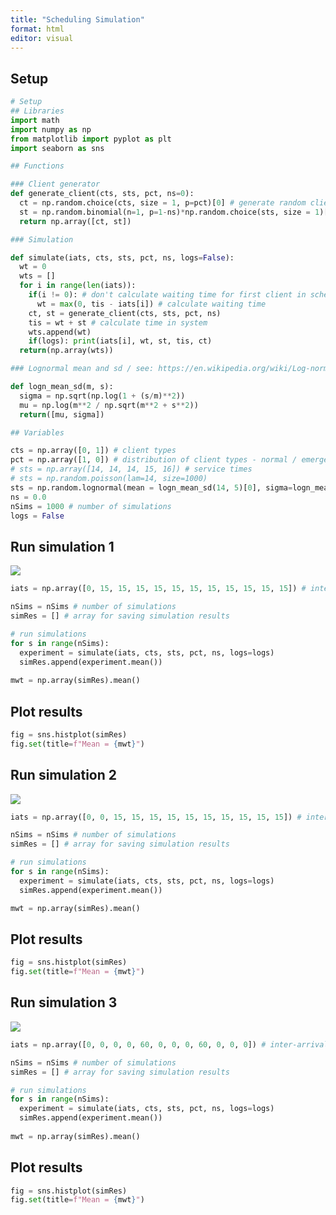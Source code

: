 ```yaml
---
title: "Scheduling Simulation"
format: html
editor: visual
---
```


## Setup

```python

# Setup
## Libraries
import math
import numpy as np
from matplotlib import pyplot as plt
import seaborn as sns

## Functions

### Client generator
def generate_client(cts, sts, pct, ns=0):
  ct = np.random.choice(cts, size = 1, p=pct)[0] # generate random client type
  st = np.random.binomial(n=1, p=1-ns)*np.random.choice(sts, size = 1)[0] # generate random service time
  return np.array([ct, st])

### Simulation

def simulate(iats, cts, sts, pct, ns, logs=False):
  wt = 0
  wts = []
  for i in range(len(iats)):
    if(i != 0): # don't calculate waiting time for first client in schedule
      wt = max(0, tis - iats[i]) # calculate waiting time
    ct, st = generate_client(cts, sts, pct, ns)
    tis = wt + st # calculate time in system
    wts.append(wt)
    if(logs): print(iats[i], wt, st, tis, ct)
  return(np.array(wts))

### Lognormal mean and sd / see: https://en.wikipedia.org/wiki/Log-normal_distribution

def logn_mean_sd(m, s):
  sigma = np.sqrt(np.log(1 + (s/m)**2))
  mu = np.log(m**2 / np.sqrt(m**2 + s**2))
  return([mu, sigma])

## Variables

cts = np.array([0, 1]) # client types
pct = np.array([1, 0]) # distribution of client types - normal / emergency
# sts = np.array([14, 14, 14, 15, 16]) # service times
# sts = np.random.poisson(lam=14, size=1000)
sts = np.random.lognormal(mean = logn_mean_sd(14, 5)[0], sigma=logn_mean_sd(14, 5)[1], size=1000)
ns = 0.0
nSims = 1000 # number of simulations
logs = False
```

## Run simulation 1

![](images/slideger1.png)

```python

iats = np.array([0, 15, 15, 15, 15, 15, 15, 15, 15, 15, 15, 15]) # inter-arrival times

nSims = nSims # number of simulations
simRes = [] # array for saving simulation results

# run simulations
for s in range(nSims):
  experiment = simulate(iats, cts, sts, pct, ns, logs=logs)
  simRes.append(experiment.mean())
  
mwt = np.array(simRes).mean()
```

## Plot results

```python

fig = sns.histplot(simRes)
fig.set(title=f"Mean = {mwt}")
```
## Run simulation 2

![](images/slideger2.png)

```python

iats = np.array([0, 0, 15, 15, 15, 15, 15, 15, 15, 15, 15, 15]) # inter-arrival times

nSims = nSims # number of simulations
simRes = [] # array for saving simulation results

# run simulations
for s in range(nSims):
  experiment = simulate(iats, cts, sts, pct, ns, logs=logs)
  simRes.append(experiment.mean())

mwt = np.array(simRes).mean()

```

## Plot results

```python

fig = sns.histplot(simRes)
fig.set(title=f"Mean = {mwt}")
```

## Run simulation 3

![](images/slideger3.png)

```python

iats = np.array([0, 0, 0, 0, 60, 0, 0, 0, 60, 0, 0, 0]) # inter-arrival times

nSims = nSims # number of simulations
simRes = [] # array for saving simulation results

# run simulations
for s in range(nSims):
  experiment = simulate(iats, cts, sts, pct, ns, logs=logs)
  simRes.append(experiment.mean())
  
mwt = np.array(simRes).mean()
```

## Plot results

```python

fig = sns.histplot(simRes)
fig.set(title=f"Mean = {mwt}")
```
